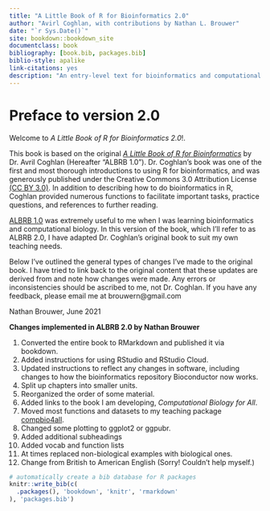 ```yaml
--- 
title: "A Little Book of R for Bioinformatics 2.0"
author: "Avirl Coghlan, with contributions by Nathan L. Brouwer"
date: "`r Sys.Date()`"
site: bookdown::bookdown_site
documentclass: book
bibliography: [book.bib, packages.bib]
biblio-style: apalike
link-citations: yes
description: "An entry-level text for bioinformatics and computational biology"
---
```


# Preface to version 2.0 {-}

Welcome to *A Little Book of R for Bioinformatics 2.0*!.

This book is based on the original [*A Little Book of R for Bioinformatics*](https://a-little-book-of-r-for-bioinformatics.readthedocs.io/en/latest/) by Dr. Avril Coghlan (Hereafter "ALBRB 1.0").  Dr. Coghlan's book was one of the first and most thorough introductions to using R for bioinformatics, and was generously published under the Creative Commons 3.0 Attribution License [(CC BY 3.0)](https://creativecommons.org/licenses/by/3.0/).  In addition to describing how to do bioinformatics in R, Coghlan provided numerous functions to facilitate important tasks, practice questions, and references to further reading. 

[ALBRB 1.0](https://a-little-book-of-r-for-bioinformatics.readthedocs.io/en/latest/) was extremely useful to me when I was learning bioinformatics and computational biology.  In this version of the book, which I'll refer to as ALBRB 2.0, I have adapted Dr. Coghlan's original book to suit my own teaching needs.  


Below I've outlined the general types of changes I've made to the original book.  I have tried to link back to the original content that these updates are derived from and note how changes were made.  Any errors or inconsistencies should be ascribed to me, not Dr. Coghlan.  If you have any feedback, please email me at brouwern@gmail.com

Nathan Brouwer, June 2021


**Changes implemented in ALBRB 2.0 by Nathan Brouwer**

1. Converted the entire book to RMarkdown and published it via bookdown.
1. Added instructions for using RStudio and RStudio Cloud.
1. Updated instructions to reflect any changes in software, including changes to how the bioinformatics  repository Bioconductor now works.
1. Split up chapters into smaller units.
1. Reorganized the order of some material.
1. Added links to the book I am developing, *Computational Biology for All*.
1. Moved most functions and datasets to my teaching package [compbio4all](https://github.com/brouwern/compbio4all).
1. Changed some plotting to ggplot2 or ggpubr.
1. Added additional subheadings
1. Added vocab and function lists
1. At times replaced non-biological examples with biological ones.
1. Change from British to American English (Sorry!  Couldn't help myself.)


```r
# automatically create a bib database for R packages
knitr::write_bib(c(
  .packages(), 'bookdown', 'knitr', 'rmarkdown'
), 'packages.bib')
```

